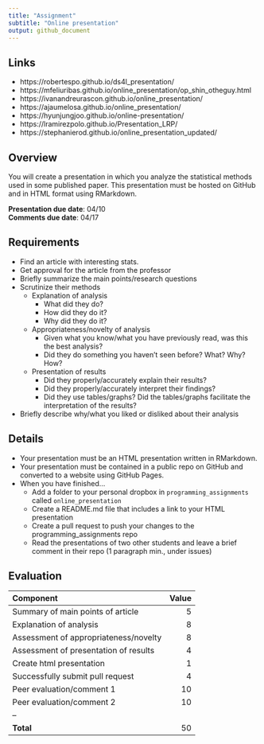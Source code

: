 ```yaml
---
title: "Assignment"
subtitle: "Online presentation"
output: github_document
---
```


## Links

- https://robertespo.github.io/ds4l_presentation/
- https://mfeliuribas.github.io/online_presentation/op_shin_otheguy.html
- https://ivanandreurascon.github.io/online_presentation/
- https://ajaumelosa.github.io/online_presentation/
- https://hyunjungjoo.github.io/online-presentation/
- https://lramirezpolo.github.io/Presentation_LRP/
- https://stephanierod.github.io/online_presentation_updated/

## Overview

You will create a presentation in which you analyze the statistical methods used in some published paper. 
This presentation must be hosted on GitHub and in HTML format using RMarkdown. 

**Presentation due date**: 04/10  
**Comments due date**: 04/17  

## Requirements

- Find an article with interesting stats. 
- Get approval for the article from the professor
- Briefly summarize the main points/research questions
- Scrutinize their methods
	- Explanation of analysis
		- What did they do?
		- How did they do it?
		- Why did they do it?
	- Appropriateness/novelty of analysis
		- Given what you know/what you have previously read, was this the best 
		analysis? 
		- Did they do something you haven't seen before? What? Why? How?
	- Presentation of results
		- Did they properly/accurately explain their results?
		- Did they properly/accurately interpret their findings?
		- Did they use tables/graphs? Did the tables/graphs facilitate 
		the interpretation of the results?
- Briefly describe why/what you liked or disliked about their analysis

## Details

- Your presentation must be an HTML presentation written in RMarkdown. 
- Your presentation must be contained in a public repo on GitHub and converted to a website using GitHub Pages.
- When you have finished...
	- Add a folder to your personal dropbox in `programming_assignments` called `online_presentation`
	- Create a README.md file that includes a link to your HTML presentation
	- Create a pull request to push your changes to the programming_assignments repo
	- Read the presentations of two other students and leave a brief comment in their repo (1 paragraph min., under issues)

## Evaluation

| Component                             | Value |
| :------------------------------------ | ----: |
| Summary of main points of article     | 5     |
| Explanation of analysis               | 8     |
| Assessment of appropriateness/novelty | 8     |
| Assessment of presentation of results | 4     |
| Create html presentation              | 1     |
| Successfully submit pull request      | 4     |
| Peer evaluation/comment 1             | 10    |
| Peer evaluation/comment 2             | 10    |
| --                                    |       |
| **Total**                             | 50    |

</br></br></br>


